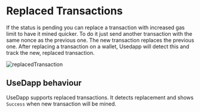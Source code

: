 # Replaced Transactions

If the status is pending you can replace a transaction with increased gas limit to have it mined quicker. To do it just send another transaction with the same nonce as the previous one. The new transaction replaces the previous one.
After replacing a transaction on a wallet, Usedapp will detect this and track the new, replaced transaction.

![replacedTransaction](../../images/replacedTransaction.png)

## UseDapp behaviour

UseDapp supports replaced transactions. It detects replacement and shows `Success` when new transaction will be mined.
